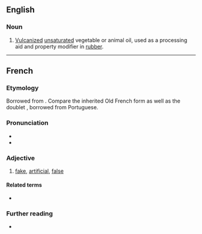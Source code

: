 {{wikipedia}}
==English==

===Noun===
{{en-noun|-}}

# [[vulcanized|Vulcanized]] [[unsaturated]] vegetable or animal oil, used as a processing aid and property modifier in [[rubber]].

----

==French==

===Etymology===
Borrowed from {{bor|fr|la|factīcius}}. Compare the inherited Old French form {{m|fro|faitis}} as well as the doublet {{doublet|fr|fétiche|notext=1}}, borrowed from Portuguese.

===Pronunciation===
* {{fr-IPA}}
* {{audio|LL-Q150 (fra)-DSwissK-factice.wav|Audio|lang=fr}}

===Adjective===
{{fr-adj}}

# [[fake]], [[artificial]], [[false]]

====Related terms====
* {{l|fr|fait}}

===Further reading===
* {{R:TLFi}}